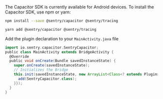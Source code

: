 The Capacitor SDK is currently available for Android devices.
To install the Capacitor SDK, use npm or yarn:

```bash {tabTitle:npm}
npm install --save @sentry/capacitor @sentry/tracing
```

```bash {tabTitle:Yarn}
yarn add @sentry/capacitor @sentry/tracing
```

Add the plugin declaration to your `MainActivity.java` file

```groovy {filename:MainActivity.java}
import io.sentry.capacitor.SentryCapacitor;
public class MainActivity extends BridgeActivity {
  @Override
  public void onCreate(Bundle savedInstanceState) {
    super.onCreate(savedInstanceState);
    // Initializes the Bridge
    this.init(savedInstanceState, new ArrayList<Class<? extends Plugin>>() {{
      add(SentryCapacitor.class);
    }});
  }
}
```

